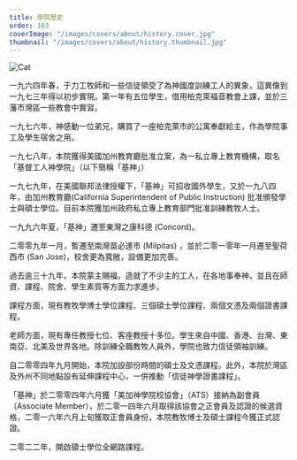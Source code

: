 ```yaml
---
title: 學院歷史
order: 103
coverImage: "/images/covers/about/history.cover.jpg"
thumbnail: "/images/covers/about/history.thumbnail.jpg"
---
```



![Cat](/images/cat.jpg)

一九六四年春，于力工牧師和一些信徒領受了為神國度訓練工人的異象，這異像到一九七三年得以初步實現。第一年有五位學生，借用柏克萊福音教會上課，並於三藩市灣區一些教會中實習。

一九七六年，神感動一位弟兄，購買了一座柏克萊市的公寓奉獻給主，作為學院事工及學生宿舍之用。

<div class="flex flex-wrap gap-6">
  <Figure
    imageUrl="/images/about/1 于力工牧師--1973-83，89-93院長.png"
    title="于力工牧師 1973-1983，1989-1993院長"
    height="300"
  />
  <Figure
    imageUrl="/images/about/1 柏克萊校舍1973to96.jpg"
    title="柏克萊校舍 1973-1996"
    height="300"
  />
</div>

一九七八年，本院獲得美國加州教育廳批准立案，為一私立專上教育機構，取名「基督工人神學院」（以下簡稱「基神」）

一九七九年，在美國聯邦法律授權下，「基神」可招收國外學生，又於一九八四年，由加州教育廳(California Superintendent of Public Instruction) 批准頒發學士與碩士學位。目前本院獲加州政府私立專上教育部門批准訓練教牧人士。

<div class="flex flex-wrap gap-6">
  <Figure
    imageUrl="/images/about/80年代于力工牧師、屈均遠長老與同工.jpg"
    title="80年代于力工牧師、屈均遠長老與同工"
  />
  <Figure
    imageUrl="/images/about/1 早年柏克萊師生同工合照.jpg"
    title="早年柏克萊師生同工合照"
  />
</div>

<div class="flex flex-wrap gap-6">
  <Figure
    imageUrl="/images/about/2 區穎寧牧師1984-88院長.png"
    title="區穎寧牧師 1984-1988院長"
    height="240"
  />
  <Figure
    imageUrl="/images/about/3 鮑會園牧師--1994-2000院長.png"
    title="鮑會園牧師 1994-2000院長"
    height="240"
  />
  <Figure
    imageUrl="/images/about/4 陳若愚牧師2000-2005院長.png"
    title="陳若愚牧師 2000-2005院長"
    height="240"
  />
</div>

一九九六年夏，「基神」遷至東灣之康科德 (Concord)。

<div class="flex flex-wrap gap-6">
  <Figure
    imageUrl="/images/about/2 康科德校舍1996to2008.jpg"
    title="康科德校舍 1996-2008"
  />
</div>

二零零九年一月，暫遷至南灣苗必達市 (Milpitas) ，並於二零一零年一月遷至聖荷西市 (San Jose)，校舍更為寬敞，設備更加完善。

<div class="flex flex-wrap gap-6">
  <Figure
    imageUrl="/images/about/4 聖荷西校園2010起 (1).JPG"
    title="聖荷西校園2010起"
  />
  <Figure
    imageUrl="/images/about/2013年二月呂紹昌院長就職演講.JPG"
    title="2013年二月呂紹昌院長就職演講"
  />
  <Figure imageUrl="/images/about/區牧師文章圖.jpeg" title="區牧師文章圖" />
</div>

<div class="flex flex-wrap gap-6">
  <Figure
    imageUrl="/images/about/呂牧師呂師母亞特拉大.JPG"
    title="呂牧師呂師母亞特拉大"
    height="240"
  />
  <Figure imageUrl="/images/about/張子江.jpg" title="張子江牧師" height="240" />
  <Figure
    imageUrl="/images/about/6 陳道明牧師2010-12代院長.jpg"
    title="陳道明牧師 2010-12代院長"
    height="240"
  />
</div>

<div class="flex flex-wrap gap-6">
  <Figure
    imageUrl="/images/about/陳道明院長呂院長John董事合影於40週年慶.JPG"
    title="陳道明院長、呂院長、John董事合影於40週年慶"
  />
  <Figure
    imageUrl="/images/about/校園動態 - 2022 10月感恩餐會1.JPG"
    title="2022 10月感恩餐會 - 1"
  />
  <Figure
    imageUrl="/images/about/校園動態 - 2022 10月感恩餐會2.JPG"
    title="2022 10月感恩餐會 - 2"
  />
  <Figure
    imageUrl="/images/about/校園動態 - 葉牧師榮退合影.jpg"
    title="葉牧師榮退合影"
  />
  <Figure
    imageUrl="/images/about/校園動態 - 院內聖誕 家屬.JPG"
    title="院內聖誕 家屬"
  />
  <Figure
    imageUrl="/images/about/校園動態 - 院內聖誕 老師們.JPG"
    title="院內聖誕 老師們"
  />
  <Figure imageUrl="/images/about/蔡院長就職.JPG" title="蔡院長就職" />
</div>

過去逾三十九年，本院蒙主賜福，造就了不少主的工人，在各地事奉神，並且在師資、課程、院舍、學生素質等方面力求進步。

課程方面，現有教牧學博士學位課程、三個碩士學位課程、兩個文憑及兩個證書課程。

老師方面，現有專任教授七位、客座教授十多位。學生來自中國、香港、台灣、東南亞、北美及世界各地。除訓練全職教牧人員外，學院也致力信徒領袖訓練。

自二零零四年九月開始，本院加設部份時間的碩士及文憑課程。此外，本院於灣區及外州不同地點設有延伸課程中心，一併推動「信徒神學證書課程」。

「基神」於二零零四年六月獲「美加神學院校協會」（ATS）接納為副會員（Associate Member），於二零一四年六月取得該協會之正會員及認證的候選資格，二零一六年六月上旬獲取正會員身份，本院教牧博士及碩士課程今獲正式認證。

二零二二年，開啟碩士學位全網路課程。

